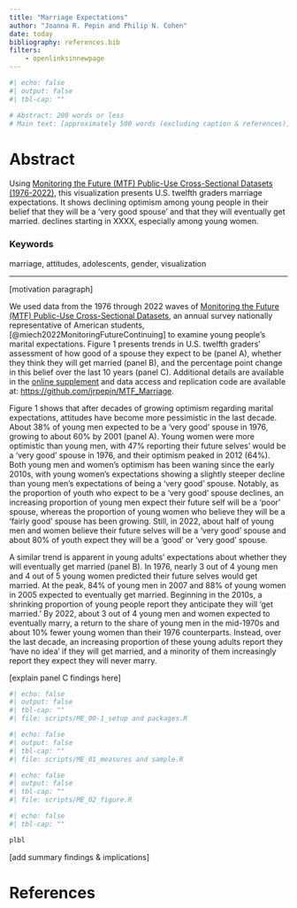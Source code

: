 ```yaml
---
title: "Marriage Expectations"
author: "Joanna R. Pepin and Philip N. Cohen"
date: today
bibliography: references.bib
filters:
    - openlinksinnewpage
---
```


```r
#| echo: false
#| output: false
#| tbl-cap: ""

# Abstract: 200 words or less
# Main text: [approximately 500 words (excluding caption & references)]

```

# Abstract

Using [Monitoring the Future (MTF) Public-Use Cross-Sectional Datasets (1976-2022)](https://www.icpsr.umich.edu/web/ICPSR/series/35), this visualization presents U.S. twelfth graders marriage expectations. It shows declining optimism among young people in their belief that they will be a 'very good spouse' and that they will eventually get married. declines starting in XXXX, especially among young women.

### Keywords

marriage, attitudes, adolescents, gender, visualization

------------------------------------------------------------------------

\[motivation paragraph\]

We used data from the 1976 through 2022 waves of [Monitoring the Future (MTF) Public-Use Cross-Sectional Datasets](https://www.icpsr.umich.edu/web/ICPSR/series/35), an annual survey nationally representative of American students, [@miech2022MonitoringFutureContinuing] to examine young people's marital expectations. Figure 1 presents trends in U.S. twelfth graders' assessment of how good of a spouse they expect to be (panel A), whether they think they will get married (panel B), and the percentage point change in this belief over the last 10 years (panel C). Additional details are available in the [online supplement](https://jrpepin.github.io/MTF_Marriage/Supplementary%20Material.html) and data access and replication code are available at: <https://github.com/jrpepin/MTF_Marriage>.

Figure 1 shows that after decades of growing optimism regarding marital expectations, attitudes have become more pessimistic in the last decade. About 38% of young men expected to be a 'very good' spouse in 1976, growing to about 60% by 2001 (panel A). Young women were more optimistic than young men, with 47% reporting their future selves' would be a 'very good' spouse in 1976, and their optimism peaked in 2012 (64%). Both young men and women's optimism has been waning since the early 2010s, with young women's expectations showing a slightly steeper decline than young men's expectations of being a 'very good' spouse. Notably, as the proportion of youth who expect to be a 'very good' spouse declines, an increasing proportion of young men expect their future self will be a 'poor' spouse, whereas the proportion of young women who believe they will be a 'fairly good' spouse has been growing. Still, in 2022, about half of young men and women believe their future selves will be a 'very good' spouse and about 80% of youth expect they will be a 'good' or 'very good' spouse.

A similar trend is apparent in young adults' expectations about whether they will eventually get married (panel B). In 1976, nearly 3 out of 4 young men and 4 out of 5 young women predicted their future selves would get married. At the peak, 84% of young men in 2007 and 88% of young women in 2005 expected to eventually get married. Beginning in the 2010s, a shrinking proportion of young people report they anticipate they will 'get married.' By 2022, about 3 out of 4 young men and women expected to eventually marry, a return to the share of young men in the mid-1970s and about 10% fewer young women than their 1976 counterparts. Instead, over the last decade, an increasing proportion of these young adults report they 'have no idea' if they will get married, and a minority of them increasingly report they expect they will never marry.

\[explain panel C findings here\]

```r
#| echo: false
#| output: false
#| tbl-cap: ""
#| file: scripts/ME_00-1_setup and packages.R
```

```r
#| echo: false
#| output: false
#| tbl-cap: ""
#| file: scripts/ME_01_measures and sample.R
```

```r
#| echo: false
#| output: false
#| tbl-cap: ""
#| file: scripts/ME_02_figure.R
```

```r
#| echo: false
#| tbl-cap: ""

plbl

```

\[add summary findings & implications\]

# References
